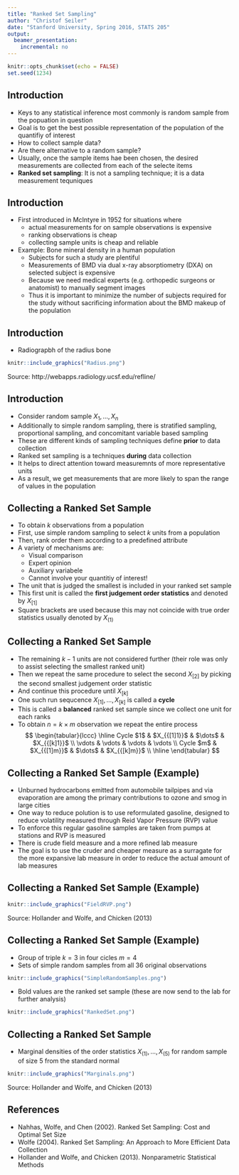 ```yaml
---
title: "Ranked Set Sampling"
author: "Christof Seiler"
date: "Stanford University, Spring 2016, STATS 205"
output:
  beamer_presentation:
    incremental: no
---
```


```r
knitr::opts_chunk$set(echo = FALSE)
set.seed(1234)
```

## Introduction

* Keys to any statistical inference most commonly is random sample from the popuation in question
* Goal is to get the best possible representation of the population of the quantifiy of interest
* How to collect sample data?
* Are there alternative to a random sample?
* Usually, once the sample items hae been chosen, the desired measurements are collected from each of the selecte items
* **Ranked set sampling**: It is not a sampling technique; it is a data measurement tequniques

## Introduction

* First introduced in McIntyre in 1952 for situations where
    * actual measurements for on sample observations is expensive
    * ranking observations is cheap
    * collecting sample units is cheap and reliable
* Example: Bone mineral density in a human population
    * Subjects for such a study are plentiful
    * Measurements of BMD via dual x-ray absorptiometry (DXA) on selected subject is expensive
    * Because we need medical experts (e.g. orthopedic surgeons or anatomist) to manually segment images
    * Thus it is important to minimize the number of subjects required for the study without sacrificing information about the BMD makeup of the population

## Introduction

* Radiograpbh of the radius bone

```r
knitr::include_graphics("Radius.png")
```

Source: http://webapps.radiology.ucsf.edu/refline/

## Introduction

* Consider random sample $X_1,\dots,X_n$
* Additionally to simple random sampling, there is stratified sampling, proportional sampling, and concomitant variable based sampling
* These are different kinds of sampling techniques define **prior** to data collection
* Ranked set sampling is a techniques **during** data collection
* It helps to direct attention toward measuremnts of more representative units
* As a result, we get measurements that are more likely to span the range of values in the population

## Collecting a Ranked Set Sample

* To obtain $k$ observations from a population
* First, use simple random sampling to select $k$ units from a population
* Then, rank order them according to a predefined attribute
* A variety of mechanisms are: 
    * Visual comparison
    * Expert opinion
    * Auxiliary variabele
    * Cannot involve your quantitiy of interest!
* The unit that is judged the smallest is included in your ranked set sample
* This first unit is called the **first judgement order statistics** and denoted by $X_{[1]}$
* Square brackets are used because this may not coincide with true order statistics usually denoted by $X_{(1)}$

## Collecting a Ranked Set Sample

* The remaining $k-1$ units are not considered further (their role was only to assist selecting the smallest ranked unit)
* Then we repeat the same procedure to select the second $X_{[2]}$ by picking the second smallest judgement order statistic
* And continue this procedure until $X_{[k]}$
* One such run sequcence $X_{[1]},\dots,X_{[k]}$ is called a **cycle**
* This is called a **balanced** ranked set sample since we collect one unit for each ranks
* To obtain $n = k\times m$ observation we repeat the entire process
$$
\begin{tabular}{lccc}
\hline 
Cycle $1$ & $X_{{[1]1}}$ & $\dots$ & $X_{{[k]1}}$ \\
\vdots & \vdots & \vdots & \vdots \\
Cycle $m$ & $X_{{[1]m}}$ & $\dots$ & $X_{{[k]m}}$ \\
\hline
\end{tabular}
$$

## Collecting a Ranked Set Sample (Example)

* Unburned hydrocarbons emitted from automobile tailpipes and via evaporation are among the primary contributions to ozone and smog in large cities
* One way to reduce polution is to use reformulated gasoline, designed to reduce volatility measured through Reid Vapor Pressure (RVP) value
* To enforce this regular gasoline samples are taken from pumps at stations and RVP is measured
* There is crude field measure and a more refined lab measure
* The goal is to use the cruder and cheaper measure as a surragate for the more expansive lab measure in order to reduce the actual amount of lab measures

## Collecting a Ranked Set Sample (Example)

```r
knitr::include_graphics("FieldRVP.png")
```

Source: Hollander and Wolfe, and Chicken (2013)

## Collecting a Ranked Set Sample (Example)

* Group of triple $k=3$ in four cicles $m=4$
* Sets of simple random samples from all 36 original observations
```r
knitr::include_graphics("SimpleRandomSamples.png")
```

* Bold values are the ranked set sample (these are now send to the lab for further analysis)
```r
knitr::include_graphics("RankedSet.png")
```

## Collecting a Ranked Set Sample

* Marginal densities of the order statistics $X_{(1)},\dots,X_{(5)}$ for random sample of size 5 from the standard normal
```r
knitr::include_graphics("Marginals.png")
```

Source: Hollander and Wolfe, and Chicken (2013)

## References

* Nahhas, Wolfe, and Chen (2002). Ranked Set Sampling: Cost and Optimal Set Size
* Wolfe (2004). Ranked Set Sampling: An Approach to More Efficient Data Collection
* Hollander and Wolfe, and Chicken (2013). Nonparametric Statistical Methods
